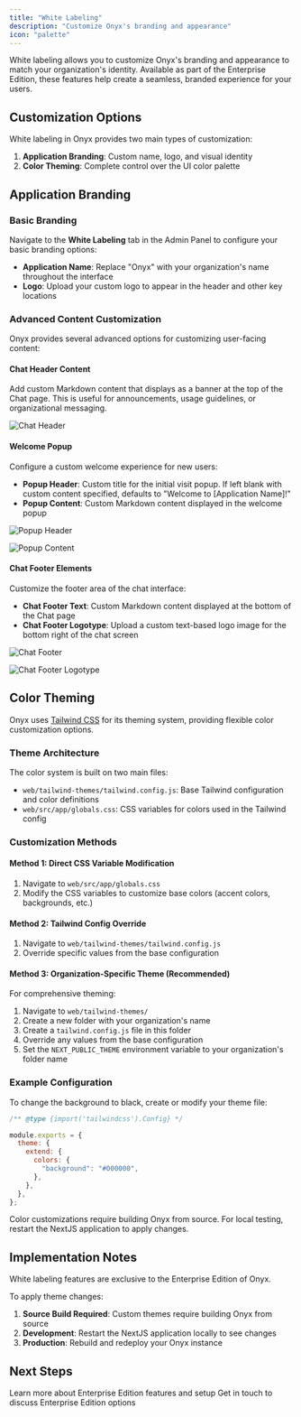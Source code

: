 ```yaml
---
title: "White Labeling"
description: "Customize Onyx's branding and appearance"
icon: "palette"
---
```


White labeling allows you to customize Onyx's branding and appearance to match your organization's identity.
Available as part of the Enterprise Edition, these features help create a seamless, branded experience for your users.

## Customization Options

White labeling in Onyx provides two main types of customization:

1. **Application Branding**: Custom name, logo, and visual identity
2. **Color Theming**: Complete control over the UI color palette

## Application Branding

### Basic Branding

Navigate to the **White Labeling** tab in the Admin Panel to configure your basic branding options:

- **Application Name**: Replace "Onyx" with your organization's name throughout the interface
- **Logo**: Upload your custom logo to appear in the header and other key locations

### Advanced Content Customization

Onyx provides several advanced options for customizing user-facing content:

#### Chat Header Content

Add custom Markdown content that displays as a banner at the top of the Chat page. This is useful for announcements,
usage guidelines, or organizational messaging.

![Chat Header](/images/customization/chat_header.png)

#### Welcome Popup

Configure a custom welcome experience for new users:

- **Popup Header**: Custom title for the initial visit popup. If left blank with custom content specified,
  defaults to "Welcome to [Application Name]!"
- **Popup Content**: Custom Markdown content displayed in the welcome popup

![Popup Header](/images/customization/popup_header.png)

![Popup Content](/images/customization/welcome_popup.png)

#### Chat Footer Elements

Customize the footer area of the chat interface:

- **Chat Footer Text**: Custom Markdown content displayed at the bottom of the Chat page
- **Chat Footer Logotype**: Upload a custom text-based logo image for the bottom right of the chat screen

![Chat Footer](/images/customization/chat_footer.png)

![Chat Footer Logotype](/images/customization/chat_logotype.png)

## Color Theming

Onyx uses [Tailwind CSS](https://tailwindcss.com/) for its theming system,
providing flexible color customization options.

### Theme Architecture

The color system is built on two main files:

- `web/tailwind-themes/tailwind.config.js`: Base Tailwind configuration and color definitions
- `web/src/app/globals.css`: CSS variables for colors used in the Tailwind config

### Customization Methods

#### Method 1: Direct CSS Variable Modification

1. Navigate to `web/src/app/globals.css`
2. Modify the CSS variables to customize base colors (accent colors, backgrounds, etc.)

#### Method 2: Tailwind Config Override

1. Navigate to `web/tailwind-themes/tailwind.config.js`
2. Override specific values from the base configuration

#### Method 3: Organization-Specific Theme (Recommended)

For comprehensive theming:

1. Navigate to `web/tailwind-themes/`
2. Create a new folder with your organization's name
3. Create a `tailwind.config.js` file in this folder
4. Override any values from the base configuration
5. Set the `NEXT_PUBLIC_THEME` environment variable to your organization's folder name

### Example Configuration

To change the background to black, create or modify your theme file:

```javascript
/** @type {import('tailwindcss').Config} */

module.exports = {
  theme: {
    extend: {
      colors: {
        "background": "#000000",
      },
    },
  },
};
```

<Warning>
  Color customizations require building Onyx from source. For local testing,
  restart the NextJS application to apply changes.
</Warning>

## Implementation Notes

<Note>
  White labeling features are exclusive to the Enterprise Edition of Onyx.
</Note>

To apply theme changes:

1. **Source Build Required**: Custom themes require building Onyx from source
2. **Development**: Restart the NextJS application locally to see changes
3. **Production**: Rebuild and redeploy your Onyx instance

## Next Steps

<CardGroup cols={2}>
  <Card title="Enterprise Edition" icon="building" href="/deployment/miscellaneous/enterprise_edition">
    Learn more about Enterprise Edition features and setup
  </Card>

  <Card title="Contact Sales" icon="phone" href="/admin/miscellaneous/contact_us">
    Get in touch to discuss Enterprise Edition options
  </Card>
</CardGroup>
